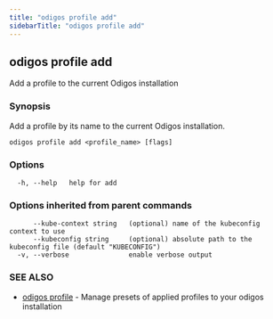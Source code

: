 ```yaml
---
title: "odigos profile add"
sidebarTitle: "odigos profile add"
---
```

## odigos profile add

Add a profile to the current Odigos installation

### Synopsis

Add a profile by its name to the current Odigos installation.

```
odigos profile add <profile_name> [flags]
```

### Options

```
  -h, --help   help for add
```

### Options inherited from parent commands

```
      --kube-context string   (optional) name of the kubeconfig context to use
      --kubeconfig string     (optional) absolute path to the kubeconfig file (default "KUBECONFIG")
  -v, --verbose               enable verbose output
```

### SEE ALSO

* [odigos profile](/cli/odigos_profile)	 - Manage presets of applied profiles to your odigos installation